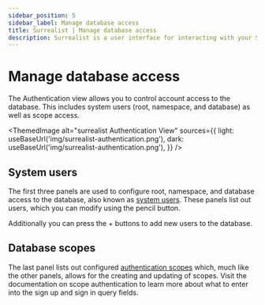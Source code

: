 ```yaml
---
sidebar_position: 5
sidebar_label: Manage database access
title: Surrealist | Manage database access
description: Surrealist is a user interface for interacting with your SurrealDB database visually. It enables you to seamlessly connect to any SurrealDB instance, allowing you to execute queries, explore your tables, design your schemas, and much more.
---
```


# Manage database access

The Authentication view allows you to control account access to the database. This includes system users (root, namespace, and database) as well as scope access.

<ThemedImage
  alt="surrealist Authentication View"
  sources={{
    light: useBaseUrl('img/surrealist-authentication.png'),
    dark: useBaseUrl('img/surrealist-authentication.png'),
  }}
/>


## System users

The first three panels are used to configure root, namespace, and database access to the database, also known as [system users](/docs/surrealdb/security/authentication#system-users). These panels list out users, which you can modify using the pencil button.

Additionally you can press the + buttons to add new users to the database.

## Database scopes

The last panel lists out configured [authentication scopes](/docs/surrealdb/security/authentication#scope-users) which, much like the other panels, allows for the creating and updating of scopes. Visit the documentation on scope authentication to learn more about what to enter into the sign up and sign in query fields.
